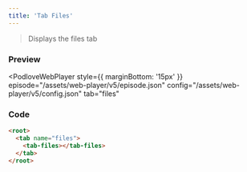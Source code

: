 ```yaml
---
title: 'Tab Files'
---
```



> Displays the files tab

### Preview

<PodloveWebPlayer style={{ marginBottom: '15px' }}
  episode="/assets/web-player/v5/episode.json"
  config="/assets/web-player/v5/config.json"
  tab="files"
>
  <root>
    <tab name="files">
      <tab-files></tab-files>
    </tab>
  </root>
</PodloveWebPlayer>

### Code

```html
<root>
  <tab name="files">
    <tab-files></tab-files>
  </tab>
</root>
```
